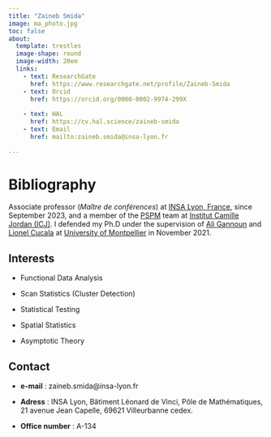 ```yaml
---
title: "Zaineb Smida"
image: ma_photo.jpg
toc: false
about: 
  template: trestles
  image-shape: round
  image-width: 20em
  links:
    - text: ResearchGate
      href: https://www.researchgate.net/profile/Zaineb-Smida
    - text: Orcid
      href: https://orcid.org/0000-0002-9974-299X
      
    - text: HAL
      href: https://cv.hal.science/zaineb-smida
    - text: Email
      href: mailto:zaineb.smida@insa-lyon.fr
      
---
```


# Bibliography

Associate professor (*Maître de conférences*) at [INSA Lyon, France](https://www.insa-lyon.fr/), since September 2023, and a member of the [PSPM](https://math.univ-lyon1.fr/icj/probabilites-statistique-physique-mathematique/) team at [Institut Camille Jordan (ICJ)](https://math.univ-lyon1.fr/icj/). I defended my Ph.D under the supervision of [Ali Gannoun](https://imag.umontpellier.fr/~gannoun/index.html) and [Lionel Cucala](https://imag.umontpellier.fr/~cucala/) at [University of Montpellier](https://www.umontpellier.fr/) in November 2021.

## Interests

-   Functional Data Analysis

-   Scan Statistics (Cluster Detection)

-   Statistical Testing

-   Spatial Statistics

-   Asymptotic Theory

## Contact 

- **e-mail** : zaineb.smida@insa-lyon.fr

- **Adress** : INSA Lyon, Bâtiment Léonard de Vinci, Pôle de Mathématiques, 21 avenue Jean Capelle, 69621 Villeurbanne cedex. 

- **Office number** : A-134




<!--
:::{.grid}

::: {.g-col-12 .g-col-md-5 .g-start-md-2}
# Contact 

- **e-mail** : zaineb.smida@insa-lyon.fr

- **Adress** : INSA Lyon, Bâtiment Léonard de Vinci, Pôle de Mathématiques, 21 avenue Jean Capelle, 69621 Villeurbanne cedex. 

- **Office number** : A-134
:::

::: {.g-col-12 .g-col-md-5}
## News 

- Member of the Mathematics Council at INSA Lyon
:::

:::

-->
